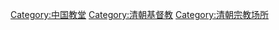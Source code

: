 [[Category:中国教堂|Category:中国教堂]]
[[Category:清朝基督教|Category:清朝基督教]]
[[Category:清朝宗教场所|Category:清朝宗教场所]]